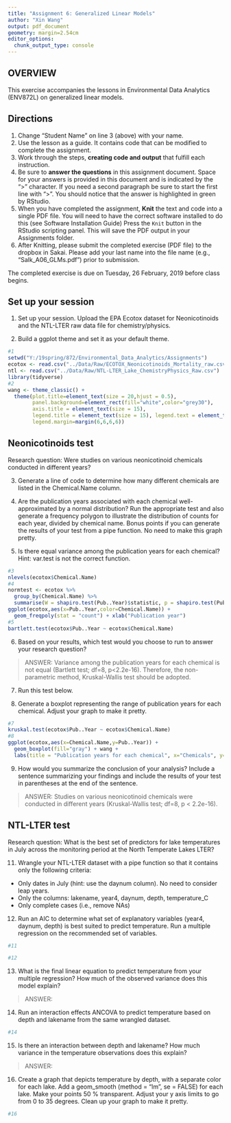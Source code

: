 ```yaml
---
title: "Assignment 6: Generalized Linear Models"
author: "Xin Wang"
output: pdf_document
geometry: margin=2.54cm
editor_options: 
  chunk_output_type: console
---
```


## OVERVIEW

This exercise accompanies the lessons in Environmental Data Analytics (ENV872L) on generalized linear models. 

## Directions
1. Change "Student Name" on line 3 (above) with your name.
2. Use the lesson as a guide. It contains code that can be modified to complete the assignment.
3. Work through the steps, **creating code and output** that fulfill each instruction.
4. Be sure to **answer the questions** in this assignment document.
Space for your answers is provided in this document and is indicated by the ">" character.
If you need a second paragraph be sure to start the first line with ">".
You should notice that the answer is highlighted in green by RStudio. 
6. When you have completed the assignment, **Knit** the text and code into a single PDF file.
You will need to have the correct software installed to do this (see Software Installation Guide)
Press the `Knit` button in the RStudio scripting panel.
This will save the PDF output in your Assignments folder.
8. After Knitting, please submit the completed exercise (PDF file) to the dropbox in Sakai. Please add your last name into the file name (e.g., "Salk_A06_GLMs.pdf") prior to submission.

The completed exercise is due on Tuesday, 26 February, 2019 before class begins.

## Set up your session 
1. Set up your session. Upload the EPA Ecotox dataset for Neonicotinoids and the NTL-LTER raw data file for chemistry/physics. 

2. Build a ggplot theme and set it as your default theme.

```r
#1
setwd("Y:/19spring/872/Environmental_Data_Analytics/Assignments")
ecotox <- read.csv("../Data/Raw/ECOTOX_Neonicotinoids_Mortality_raw.csv")
ntl <- read.csv("../Data/Raw/NTL-LTER_Lake_ChemistryPhysics_Raw.csv")
library(tidyverse)
#2
wang <- theme_classic() +
  theme(plot.title=element_text(size = 20,hjust = 0.5),
        panel.background=element_rect(fill="white",color="grey30"),
        axis.title = element_text(size = 15),
        legend.title = element_text(size = 15), legend.text = element_text(size = 12),
        legend.margin=margin(6,6,6,6))
```

## Neonicotinoids test
Research question: Were studies on various neonicotinoid chemicals conducted in different years? 

3. Generate a line of code to determine how many different chemicals are listed in the Chemical.Name column.

4. Are the publication years associated with each chemical well-approximated by a normal distribution? Run the appropriate test and also generate a frequency polygon to illustrate the distribution of counts for each year, divided by chemical name. Bonus points if you can generate the results of your test from a pipe function. No need to make this graph pretty.

5. Is there equal variance among the publication years for each chemical? Hint: var.test is not the correct function.

```r
#3
nlevels(ecotox$Chemical.Name)
#4
normtest <- ecotox %>%
  group_by(Chemical.Name) %>%
  summarise(W = shapiro.test(Pub..Year)$statistic, p = shapiro.test(Pub..Year)$p.value)
ggplot(ecotox,aes(x=Pub..Year,color=Chemical.Name)) +
  geom_freqpoly(stat = "count") + xlab("Publication year")
#5
bartlett.test(ecotox$Pub..Year ~ ecotox$Chemical.Name)
```

6. Based on your results, which test would you choose to run to answer your research question?

> ANSWER: Variance among the publication years for each chemical is not equal (Bartlett test; df=8, p<2.2e-16). Therefore, the non-parametric method, Kruskal-Wallis test should be adopted.

7. Run this test below. 

8. Generate a boxplot representing the range of publication years for each chemical. Adjust your graph to make it pretty.
```r
#7
kruskal.test(ecotox$Pub..Year ~ ecotox$Chemical.Name)
#8
ggplot(ecotox,aes(x=Chemical.Name,y=Pub..Year)) +
  geom_boxplot(fill="gray") + wang + 
  labs(title = "Publication years for each chemical", x="Chemicals", y="Publication year")
```


9. How would you summarize the conclusion of your analysis? Include a sentence summarizing your findings and include the results of your test in parentheses at the end of the sentence. 

> ANSWER: Studies on various neonicotinoid chemicals were conducted in different years (Kruskal-Wallis test; df=8, p < 2.2e-16).

## NTL-LTER test
Research question: What is the best set of predictors for lake temperatures in July across the monitoring period at the North Temperate Lakes LTER? 

11. Wrangle your NTL-LTER dataset with a pipe function so that it contains only the following criteria: 

* Only dates in July (hint: use the daynum column). No need to consider leap years.
* Only the columns: lakename, year4, daynum, depth, temperature_C
* Only complete cases (i.e., remove NAs)

12. Run an AIC to determine what set of explanatory variables (year4, daynum, depth) is best suited to predict temperature. Run a multiple regression on the recommended set of variables. 

```r
#11

#12

```

13. What is the final linear equation to predict temperature from your multiple regression? How much of the observed variance does this model explain?

> ANSWER: 

14. Run an interaction effects ANCOVA to predict temperature based on depth and lakename from the same wrangled dataset.

```r
#14

```

15. Is there an interaction between depth and lakename? How much variance in the temperature observations does this explain?

> ANSWER: 

16. Create a graph that depicts temperature by depth, with a separate color for each lake. Add a geom_smooth (method = "lm", se = FALSE) for each lake. Make your points 50 % transparent. Adjust your y axis limits to go from 0 to 35 degrees. Clean up your graph to make it pretty. 

```r
#16

```

